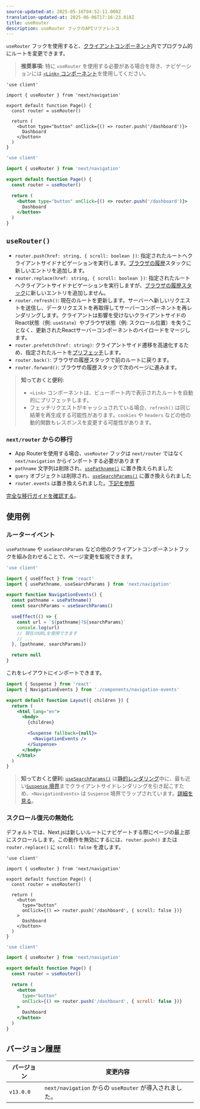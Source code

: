 ```yaml
---
source-updated-at: 2025-05-16T04:52:11.000Z
translation-updated-at: 2025-06-06T17:16:23.818Z
title: useRouter
description: useRouter フックのAPIリファレンス
---
```


`useRouter` フックを使用すると、[クライアントコンポーネント](/docs/app/building-your-application/rendering/client-components)内でプログラム的にルートを変更できます。

> **推奨事項:** 特に `useRouter` を使用する必要がある場合を除き、ナビゲーションには [`<Link>` コンポーネント](/docs/app/building-your-application/routing/linking-and-navigating#link-component)を使用してください。

```tsx filename="app/example-client-component.tsx" switcher
'use client'

import { useRouter } from 'next/navigation'

export default function Page() {
  const router = useRouter()

  return (
    <button type="button" onClick={() => router.push('/dashboard')}>
      Dashboard
    </button>
  )
}
```

```jsx filename="app/example-client-component.js" switcher
'use client'

import { useRouter } from 'next/navigation'

export default function Page() {
  const router = useRouter()

  return (
    <button type="button" onClick={() => router.push('/dashboard')}>
      Dashboard
    </button>
  )
}
```

## `useRouter()`

- `router.push(href: string, { scroll: boolean })`: 指定されたルートへクライアントサイドナビゲーションを実行します。[ブラウザの履歴](https://developer.mozilla.org/docs/Web/API/History_API)スタックに新しいエントリを追加します。
- `router.replace(href: string, { scroll: boolean })`: 指定されたルートへクライアントサイドナビゲーションを実行しますが、[ブラウザの履歴スタック](https://developer.mozilla.org/docs/Web/API/History_API)に新しいエントリを追加しません。
- `router.refresh()`: 現在のルートを更新します。サーバーへ新しいリクエストを送信し、データリクエストを再取得してサーバーコンポーネントを再レンダリングします。クライアントは影響を受けないクライアントサイドのReact状態（例: `useState`）やブラウザ状態（例: スクロール位置）を失うことなく、更新されたReactサーバーコンポーネントのペイロードをマージします。
- `router.prefetch(href: string)`: クライアントサイド遷移を高速化するため、指定されたルートを[プリフェッチ](/docs/app/building-your-application/routing/linking-and-navigating#1-prefetching)します。
- `router.back()`: ブラウザの履歴スタックで前のルートに戻ります。
- `router.forward()`: ブラウザの履歴スタックで次のページに進みます。

> **知っておくと便利:**
>
> - `<Link>` コンポーネントは、ビューポート内で表示されたルートを自動的にプリフェッチします。
> - フェッチリクエストがキャッシュされている場合、`refresh()` は同じ結果を再生成する可能性があります。`cookies` や `headers` などの他の動的関数もレスポンスを変更する可能性があります。

### `next/router` からの移行

- App Routerを使用する場合、`useRouter` フックは `next/router` ではなく `next/navigation` からインポートする必要があります
- `pathname` 文字列は削除され、[`usePathname()`](/docs/app/api-reference/functions/use-pathname) に置き換えられました
- `query` オブジェクトは削除され、[`useSearchParams()`](/docs/app/api-reference/functions/use-search-params) に置き換えられました
- `router.events` は置き換えられました。[下記を参照](#router-events)

[完全な移行ガイドを確認する](/docs/app/building-your-application/upgrading/app-router-migration)。

## 使用例

### ルーターイベント

`usePathname` や `useSearchParams` などの他のクライアントコンポーネントフックを組み合わせることで、ページ変更を監視できます。

```jsx filename="app/components/navigation-events.js"
'use client'

import { useEffect } from 'react'
import { usePathname, useSearchParams } from 'next/navigation'

export function NavigationEvents() {
  const pathname = usePathname()
  const searchParams = useSearchParams()

  useEffect(() => {
    const url = `${pathname}?${searchParams}`
    console.log(url)
    // 現在のURLを使用できます
    // ...
  }, [pathname, searchParams])

  return null
}
```

これをレイアウトにインポートできます。

```jsx filename="app/layout.js" highlight={2,10-12}
import { Suspense } from 'react'
import { NavigationEvents } from './components/navigation-events'

export default function Layout({ children }) {
  return (
    <html lang="en">
      <body>
        {children}

        <Suspense fallback={null}>
          <NavigationEvents />
        </Suspense>
      </body>
    </html>
  )
}
```

> **知っておくと便利:** [`useSearchParams()`](/docs/app/api-reference/functions/use-search-params) は[静的レンダリング](/docs/app/building-your-application/rendering/server-components#static-rendering-default)中に、最も近い[`Suspense` 境界](/docs/app/building-your-application/routing/loading-ui-and-streaming#example)までクライアントサイドレンダリングを引き起こすため、`<NavigationEvents>` は `Suspense` 境界でラップされています。[詳細を見る](/docs/app/api-reference/functions/use-search-params#behavior)。

### スクロール復元の無効化

デフォルトでは、Next.jsは新しいルートにナビゲートする際にページの最上部にスクロールします。この動作を無効にするには、`router.push()` または `router.replace()` に `scroll: false` を渡します。

```tsx filename="app/example-client-component.tsx" switcher
'use client'

import { useRouter } from 'next/navigation'

export default function Page() {
  const router = useRouter()

  return (
    <button
      type="button"
      onClick={() => router.push('/dashboard', { scroll: false })}
    >
      Dashboard
    </button>
  )
}
```

```jsx filename="app/example-client-component.jsx" switcher
'use client'

import { useRouter } from 'next/navigation'

export default function Page() {
  const router = useRouter()

  return (
    <button
      type="button"
      onClick={() => router.push('/dashboard', { scroll: false })}
    >
      Dashboard
    </button>
  )
}
```

## バージョン履歴

| バージョン   | 変更内容                                        |
| --------- | ---------------------------------------------- |
| `v13.0.0` | `next/navigation` からの `useRouter` が導入されました。 |